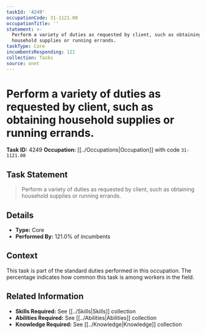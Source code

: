 ```yaml
---
taskId: '4249'
occupationCode: 31-1121.00
occupationTitle: ''
statement: >-
  Perform a variety of duties as requested by client, such as obtaining
  household supplies or running errands.
taskType: Core
incumbentsResponding: 121
collection: Tasks
source: onet
---
```

# Perform a variety of duties as requested by client, such as obtaining household supplies or running errands.

**Task ID:** 4249
**Occupation:** [[../Occupations|Occupation]] with code `31-1121.00`

## Task Statement

> Perform a variety of duties as requested by client, such as obtaining household supplies or running errands.

## Details

- **Type:** Core
- **Performed By:** 121.0% of incumbents

## Context

This task is part of the standard duties performed in this occupation. The percentage indicates how common this task is among workers in the field.

## Related Information

- **Skills Required:** See [[../Skills|Skills]] collection
- **Abilities Required:** See [[../Abilities|Abilities]] collection
- **Knowledge Required:** See [[../Knowledge|Knowledge]] collection
